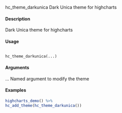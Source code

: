 
hc_theme_darkunica
Dark Unica theme for highcharts

#### Description 

Dark Unica theme for highcharts

#### Usage 
<pre><code>
hc_theme_darkunica(...)
</code></pre> 
#### Arguments 
 

...
Named argument to modify the theme

#### Examples 
```r
highcharts_demo() %>%
hc_add_theme(hc_theme_darkunica())
```
